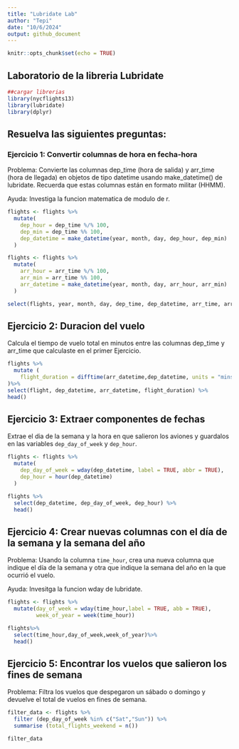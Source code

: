 ```yaml
---
title: "Lubridate Lab"
author: "Tepi"
date: "10/6/2024"
output: github_document 
---
```


```r
knitr::opts_chunk$set(echo = TRUE)
```

## Laboratorio de la libreria Lubridate

```r
##cargar librerias
library(nycflights13)
library(lubridate)
library(dplyr)
```

## Resuelva las siguientes preguntas: 

### Ejercicio 1: Convertir columnas de hora en fecha-hora

Problema: Convierte las columnas dep_time (hora de salida) y arr_time (hora de llegada) en objetos de tipo datetime usando make_datetime() de lubridate. Recuerda que estas columnas están en formato militar (HHMM).

Ayuda: Investiga la funcion matematica de modulo de r.

```r
flights <- flights %>%
  mutate(
    dep_hour = dep_time %/% 100,     
    dep_min = dep_time %% 100,        
    dep_datetime = make_datetime(year, month, day, dep_hour, dep_min)
  )

flights <- flights %>%
  mutate(
    arr_hour = arr_time %/% 100,      
    arr_min = arr_time %% 100,        
    arr_datetime = make_datetime(year, month, day, arr_hour, arr_min)
  )

select(flights, year, month, day, dep_time, dep_datetime, arr_time, arr_datetime)
```



## Ejercicio 2: Duracion del vuelo

Calcula el tiempo de vuelo total en minutos entre las columnas dep_time y arr_time que calculaste en el primer Ejercicio.

```r
flights %>%
  mutate (
    flight_duration = difftime(arr_datetime,dep_datetime, units = "mins")
)%>%
select(flight, dep_datetime, arr_datetime, flight_duration) %>%
head()
```



## Ejercicio 3: Extraer componentes de fechas

Extrae el dia de la semana y la hora en que salieron los aviones y guardalos en las variables `dep_day_of_week` y `dep_hour`.

```r
flights <- flights %>%
  mutate(
    dep_day_of_week = wday(dep_datetime, label = TRUE, abbr = TRUE),
    dep_hour = hour(dep_datetime) 
  )

flights %>% 
  select(dep_datetime, dep_day_of_week, dep_hour) %>% 
  head()
```



## Ejercicio 4: Crear nuevas columnas con el día de la semana y la semana del año

Problema: Usando la columna `time_hour`, crea una nueva columna que indique el día de la semana y otra que indique la semana del año en la que ocurrió el vuelo.

Ayuda: Invesitga la funcion wday de lubridate.


```r
flights <- flights %>%
  mutate(day_of_week = wday(time_hour,label = TRUE, abb = TRUE),
         week_of_year = week(time_hour))

flights%>%
  select(time_hour,day_of_week,week_of_year)%>%
  head()
```


## Ejercicio 5: Encontrar los vuelos que salieron los fines de semana

Problema: Filtra los vuelos que despegaron un sábado o domingo y devuelve el total de vuelos en fines de semana.


```r
filter_data <- flights %>%
  filter (dep_day_of_week %in% c("Sat","Sun")) %>%
  summarise (total_flights_weekend = n())

filter_data
```

